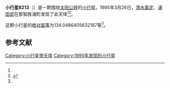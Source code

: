 {{Infobox planet
| bgcolour = #FFFFC0
| name = 8213
| symbol = 
| image = 
| caption = 
| discovery = yes
| discovery_ref = 
| discoverer = [[清水義定|清水義定]]、[[浦田武|浦田武]]
| discovery_site = [[那智胜浦町|那智胜浦町]] 
| discovered = 1995年3月26日
| designations = yes
| mp_name = 
| named_after = 
| alt_names = 1995 FE/ 1984 FL
| mp_category = [[主带小行星|主带小行星]]
| orbit_ref = <ref name="a">[http://ssd.jpl.nasa.gov/sbdb.cgi?sstr=8213 8213] {{Wayback|url=http://ssd.jpl.nasa.gov/sbdb.cgi?sstr=8213 |date=20210815124020 }}，小行星數據庫瀏覽器（JPL Small-Body Database Browser）－[[美国国家航空航天局|美国国家航空航天局]]喷气推进实验室</ref>
| epoch = 2456400.5 (2013年4月18日更新)
| aphelion = {{convert|2.893992673581897|AU|km|3|abbr=on|lk=out}}
| perihelion = {{convert|1.872572293515159|AU|km|3|abbr=on}}
| semimajor = {{convert|2.383282483548528|AU|km|3|abbr=on}}
| eccentricity = 0.214288568
| period = 1343.883768 [[日|日]]<br />3.68[[儒略年|儒略年]]
| avg_speed = 
| inclination = 24.65822541411933
| asc_node = 6.824062824697182
| mean_anomaly = 
| arg_peri = 134.0486405632187
| satellites = 
| physical_characteristics = yes
| dimensions = 
| mass = 
| density = 
| surface_grav = 
| escape_velocity = 
| sidereal_day = 
| axial_tilt = 
| pole_ecliptic_lat = 
| pole_ecliptic_lon = 
| albedo = 
| temperatures= 
| temp_name1 = 
| mean_temp_1 = 
| max_temp_1 = 
| temp_name2 = 
| max_temp_2 = 
| spectral_type = 
| abs_magnitude = 134.0486405632187
}}

'''小行星8213'''（{{lang-en|8213}}）是一颗围绕[[太阳|太阳]][[公转|公转]]的[[小行星|小行星]]。1995年3月26日，[[清水義定|清水義定]]、[[浦田武|浦田武]]在那智胜浦町发现了此天体<ref name="a" /><ref>{{cite news|title=小行星列表|url=http://cfa-www.harvard.edu/iau/lists/NumberedMPs.txt|accessdate=2013-07-08|newspaper=哈佛大学|archive-date=2008-05-17|archive-url=https://web.archive.org/web/20080517010638/http://cfa-www.harvard.edu/iau/lists/NumberedMPs.txt|dead-url=no}}</ref>。

这颗小行星的[[绝对星等|绝对星等]]为134.0486405632187等<ref name="a" />。

==参考文献==
{{reflist}}
{{Minor Planet Number|[[小行星8212|小行星8212]]|[[小行星8214|小行星8214]]}}

{{小天体}}

[[Category:小行星带天体|Category:小行星带天体]]
[[Category:1995年发现的小行星|Category:1995年发现的小行星]]

{{asteroid-stub}}